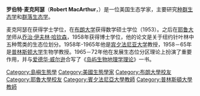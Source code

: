 {{unreferenced|time=2013-11-1}}
'''罗伯特·麦克阿瑟'''（'''Robert MacArthur'''，{{bd|1930年|4月7日|1972年|11月1日|catIdx=M}}）是一位美国生态学家，主要研究[[种群生态学|种群生态学]]和[[群落|群落生态学]]。

麦克阿瑟在{{link-en|马尔伯勒学院|Marlboro College}}获得学士学位，在[[布朗大学|布朗大学]]获得数学硕士学位（1953）。之后在[[耶鲁大学|耶鲁大学]]师从[[乔治·伊夫林·哈钦森|乔治·伊夫林·哈钦森]]，1958年获得博士学位，他的论文是关于纽约针叶林中五种莺类的生态位划分。1958年-1965年他是[[宾夕法尼亚大学|宾夕法尼亚大学]]教授，1958－65年是[[普林斯顿大学|普林斯顿大学]]生物学教授。1965－72年他在发展生态位分区理论上扮演了重要作用，并与[[爱德华·威尔逊|爱德华·威尔逊]]合写了《[[岛屿生物地理学理论|岛屿生物地理学理论]]》一书。

{{Authority control}}
{{DEFAULTSORT: MacArthur, Robert}}
[[Category:島嶼生態學|Category:島嶼生態學]]
[[Category:美國生態學家|Category:美國生態學家]]
[[Category:布朗大學校友|Category:布朗大學校友]]
[[Category:耶魯大學校友|Category:耶魯大學校友]]
[[Category:賓夕法尼亞大學教師|Category:賓夕法尼亞大學教師]]
[[Category:普林斯頓大學教師|Category:普林斯頓大學教師]]